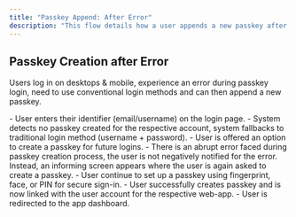 ```yaml
---
title: "Passkey Append: After Error"
description: "This flow details how a user appends a new passkey after they faced an error when logging in with an existing passkey (autohealing)."
---
```



## Passkey Creation after Error

Users log in on desktops & mobile, experience an error during passkey login, need to use conventional login methods and can then append a new passkey.

<Tabs>
  <Tab title="macOS">
    <ToolingFrame 
        imageURL="/images/authentication-flow/web-app/desktop/append-after-error-macos.png"
        caption="macOS passkey append after error"
        imageName="append-after-error-macos.png"
    />
  </Tab>

<Tab title="Windows">
    <ToolingFrame
        imageURL="/images/authentication-flow/web-app/desktop/append-after-error-windows.png"
        caption="Windows passkey append after error"
        imageName="append-after-error-windows.png"
    />
</Tab>
<Tab title="iOS">
    <ToolingFrame
        imageURL="/images/authentication-flow/web-app/mobile/append-after-error-ios.png"
        caption="iOS passkey append after error"
        imageName="append-after-error-ios.png"
    />
</Tab>

  <Tab title="Android">
    <ToolingFrame 
        imageURL="/images/authentication-flow/web-app/mobile/append-after-error-android.png"
        caption="Android passkey append after error"
        imageName="append-after-error-android.png"
    />
  </Tab>
</Tabs>

<Steps>
    <Step title="Login when user has no passkeys">
        - User enters their identifier (email/username) on the login page.
    </Step>
    <Step title="Fallback to traditional login method">
        - System detects no passkey created for the respective account, system fallbacks to traditional login method (username + password).
    </Step>
    <Step title="Passkey append process initiates">
        - User is offered an option to create a passkey for future logins.
    </Step>
    <Step title="Passkey append process abruptly cancels or an error occurs">
        - There is an abrupt error faced during passkey creation process, the user is not negatively notified for the error. Instead, an informing screen appears where the user is again asked to create a passkey.
    </Step>
    <Step title="OS-native modal overlay">
        - User continue to set up a passkey using fingerprint, face, or PIN for secure sign-in.
    </Step>
    <Step title="Passkey creation successful">
        - User successfully creates passkey and is now linked with the user account for the respective web-app.
    </Step>
    <Step title="Redirection to app dashboard">
        - User is redirected to the app dashboard.
    </Step>

</Steps>
